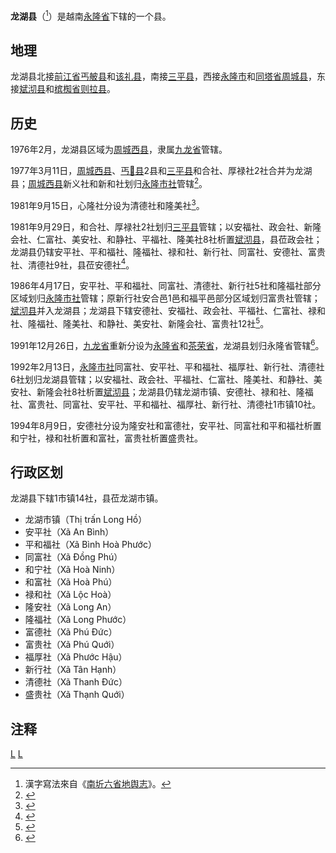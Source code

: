 {{Infobox Settlement
|name                   = 龙湖县
|settlement_type        = 县
|official_name          = 
|other_name             = 
|native_name            = {{lang|vi|Huyện Long Hồ}}
|nickname               = 
|motto                  = 
|image_skyline          = Sông Long Hồ 2.jpg
|imagesize              = 
|image_caption          = 
|image_flag             = 
|flag_size              = 
|image_seal             = 
|seal_size              = 
|image_shield           = 
|shield_size            = 
|image_blank_emblem     = 
|blank_emblem_size      = 
|image_map              = {{Infobox mapframe|frame-width=250|zoom=10}}
|mapsize                = 
|map_caption            = 
|image_map1             = 
|mapsize1               = 
|map_caption1           = 
|pushpin_map            = Vietnam
|pushpin_label_position = bottom
|pushpin_map_caption    = 
|pushpin_map1           = 
|pushpin_label_position1= 
|pushpin_map_caption1   = 
|subdivision_type       = 国家
|subdivision_name       = {{flag|Vietnam}}
|subdivision_type1      = [[越南行政区划|省]]
|subdivision_name1      = [[永隆省|永隆省]]
|subdivision_type2      = 行政区划
|subdivision_name2      = 1市镇14社
|subdivision_type3      = 
|subdivision_name3      = 
|seat_type              = 县莅
|seat                   = {{link-vi|龙湖市镇|Long Hồ (thị trấn)}}
|government_type        = 
|leader_title           = 
|leader_name            = 
|leader_title1          = 
|leader_name1           = 
|established_title      = 
|established_date       = 
|area_magnitude         = 
|unit_pref              = 
|area_footnotes         = 
|area_total_km2         = 196.59
|area_land_km2          = 
|area_water_km2         = 
|area_water_percent     = 
|area_urban_km2         = 
|area_metro_km2         = 
|population_as_of       = 2018年
|population_footnotes   = 
|population_note        = 
|population_total       = 160537
|population_density_km2 = auto
|population_metro             = 
|population_density_metro_km2 = 
|population_urban             = 
|population_density_urban_km2 = 
|timezone               = [[越南标准时间|越南标准时间]]
|utc_offset             = +7
|elevation_footnotes    = 
|elevation_m            = 
|coor_type              = 
|coordinates            = 
|postal_code_type       = 
|postal_code            = 
|area_code              = 
|website                = [https://longho.vinhlong.gov.vn 龙湖县电子信息门户网站]
|footnotes              = 
}}
'''龙湖县'''（{{vie|v='''Huyện Long Hồ'''|hn=縣龍湖}}<ref>漢字寫法來自《[[南圻六省地舆志|南圻六省地舆志]]》。</ref>）是越南[[永隆省|永隆省]]下辖的一个县。

==地理==
龙湖县北接[[前江省|前江省]][[丐𦨭县|丐𦨭县]]和[[该礼县|该礼县]]，南接[[三平县|三平县]]，西接[[永隆市|永隆市]]和[[同塔省|同塔省]][[周城县_(同塔省)|周城县]]，东接[[斌沏县|斌沏县]]和[[槟椥省|槟椥省]][[则拉县|则拉县]]。

==历史==
1976年2月，龙湖县区域为[[周城西县|周城西县]]，隶属[[九龙省|九龙省]]管辖。

1977年3月11日，[[周城西县|周城西县]]、[[丐𣐅县|丐𣐅县]]2县和[[三平县|三平县]]和合社、厚禄社2社合并为龙湖县；[[周城西县|周城西县]]新义社和新和社划归[[永隆市社|永隆市社]]管辖<ref>{{Cite web |url=https://thuvienphapluat.vn/van-ban/Bo-may-hanh-chinh/Quyet-dinh-59-CP-hop-nhat-dieu-chinh-dia-gioi-huyen-thuoc-tinh-Cuu-Long/57968/noi-dung.aspx |title=Quyết định 59-CP năm 1977 về việc hợp nhất và điều chỉnh địa giới một số huyện thuộc tỉnh Cửu Long do Hội đồng Chính phủ ban hành |accessdate=2020-04-22 |archive-date=2020-04-01 |archive-url=https://web.archive.org/web/20200401174152/https://thuvienphapluat.vn/van-ban/Bo-may-hanh-chinh/Quyet-dinh-59-CP-hop-nhat-dieu-chinh-dia-gioi-huyen-thuoc-tinh-Cuu-Long/57968/noi-dung.aspx |dead-url=no }}</ref>。

1981年9月15日，心隆社分设为清德社和隆美社<ref>{{Cite web |url=https://thuvienphapluat.vn/van-ban/Bo-may-hanh-chinh/Quyet-dinh-69-HDBT-chia-xa-de-thanh-lap-xa-moi-huyen-Cau-ngang-Tra-Cu-Long-Ho-tinh-Cuu-Long/43127/noi-dung.aspx |title=Quyết định 69-HĐBT năm 1981 về việc chia một số xã để thành lập các xã mới của các huyện Cầu ngang, Trà Cú, Long Hồ thuộc tỉnh Cửu Long do Hội đồng Bộ trưởng ban hành |accessdate=2020-04-22 |archive-date=2020-10-27 |archive-url=https://web.archive.org/web/20201027063750/https://thuvienphapluat.vn/van-ban/Bo-may-hanh-chinh/Quyet-dinh-69-HDBT-chia-xa-de-thanh-lap-xa-moi-huyen-Cau-ngang-Tra-Cu-Long-Ho-tinh-Cuu-Long/43127/noi-dung.aspx |dead-url=no }}</ref>。

1981年9月29日，和合社、厚禄社2社划归[[三平县|三平县]]管辖；以安福社、政会社、新隆会社、仁富社、美安社、和静社、平福社、隆美社8社析置[[斌沏县|斌沏县]]，县莅政会社；龙湖县仍辖安平社、平和福社、隆福社、禄和社、新行社、同富社、安德社、富贵社、清德社9社，县莅安德社<ref>{{Cite web |url=https://thuvienphapluat.vn/van-ban/Bo-may-hanh-chinh/Quyet-dinh-98-HDBT-phan-vach-dia-gioi-huyen-thuoc-tinh-Cuu-Long/43143/noi-dung.aspx |title=Quyết định 98-HĐBT năm 1981 phân vạch địa giới một số huyện thuộc tỉnh Cửu Long do Hội đồng Bộ trưởng ban hành |accessdate=2020-04-22 |archive-date=2020-04-22 |archive-url=https://web.archive.org/web/20200422010943/https://thuvienphapluat.vn/van-ban/Bo-may-hanh-chinh/Quyet-dinh-98-HDBT-phan-vach-dia-gioi-huyen-thuoc-tinh-Cuu-Long/43143/noi-dung.aspx |dead-url=no }}</ref>。

1986年4月17日，安平社、平和福社、同富社、清德社、新行社5社和隆福社部分区域划归[[永隆市社|永隆市社]]管辖；原新行社安合邑1邑和福平邑部分区域划归富贵社管辖；[[斌沏县|斌沏县]]并入龙湖县；龙湖县下辖安德社、安福社、政会社、平福社、仁富社、禄和社、隆福社、隆美社、和静社、美安社、新隆会社、富贵社12社<ref>{{Cite web |url=https://thuvienphapluat.vn/van-ban/Bo-may-hanh-chinh/Quyet-dinh-44-HDBT-dieu-chinh-dia-gioi-hanh-chinh-thi-xa-Vinh-Long-huyen-Long-Ho-va-Mang-Thit-tinh-Vinh-Long/37079/noi-dung.aspx |title=Quyết định 44-HĐBT năm 1986 điều chỉnh địa giới hành chính thị xã Vĩnh Long, huyện Long Hồ và Mang Thít thuộc tỉnh Vĩnh Long do Hội đồng Bộ trưởng ban hành |accessdate=2020-04-22 |archive-date=2020-10-25 |archive-url=https://web.archive.org/web/20201025092228/https://thuvienphapluat.vn/van-ban/Bo-may-hanh-chinh/Quyet-dinh-44-HDBT-dieu-chinh-dia-gioi-hanh-chinh-thi-xa-Vinh-Long-huyen-Long-Ho-va-Mang-Thit-tinh-Vinh-Long/37079/noi-dung.aspx |dead-url=no }}</ref>。

1991年12月26日，[[九龙省|九龙省]]重新分设为[[永隆省|永隆省]]和[[茶荣省|茶荣省]]，龙湖县划归永隆省管辖<ref>{{Cite web |url=https://thuvienphapluat.vn/van-ban/Bo-may-hanh-chinh/Nghi-quyet-phan-vach-lai-dia-gioi-hanh-chinh-tinh-42812.aspx |title=Nghị quyết về việc phân vạch lại địa giới hành chính một số tỉnh do Quốc hội ban hành |accessdate=2020-04-22 |archive-date=2017-09-02 |archive-url=https://web.archive.org/web/20170902013110/https://thuvienphapluat.vn/van-ban/Bo-may-hanh-chinh/Nghi-quyet-phan-vach-lai-dia-gioi-hanh-chinh-tinh-42812.aspx |dead-url=no }}</ref>。

1992年2月13日，[[永隆市社|永隆市社]]同富社、安平社、平和福社、福厚社、新行社、清德社6社划归龙湖县管辖；以安福社、政会社、平福社、仁富社、隆美社、和静社、美安社、新隆会社8社析置[[斌沏县|斌沏县]]；龙湖县仍辖龙湖市镇、安德社、禄和社、隆福社、富贵社、同富社、安平社、平和福社、福厚社、新行社、清德社1市镇10社。

1994年8月9日，安德社分设为隆安社和富德社，安平社、同富社和平和福社析置和宁社，禄和社析置和富社，富贵社析置盛贵社。

==行政区划==
龙湖县下辖1市镇14社，县莅龙湖市镇。
*龙湖市镇（Thị trấn Long Hồ）
*安平社（Xã An Bình）
*平和福社（Xã Bình Hoà Phước）
*同富社（Xã Đồng Phú）
*和宁社（Xã Hoà Ninh）
*和富社（Xã Hoà Phú）
*禄和社（Xã Lộc Hoà）
*隆安社（Xã Long An）
*隆福社（Xã Long Phước）
*富德社（Xã Phú Đức）
*富贵社（Xã Phú Quới）
*福厚社（Xã Phước Hậu）
*新行社（Xã Tân Hạnh）
*清德社（Xã Thanh Đức）
*盛贵社（Xã Thạnh Quới）

==注释==
{{reflist}}

{{永隆省行政区划}}
{{越南九龙江三角洲之县市镇区域划分}}

[[Category:越南县份|L]]
[[Category:永隆省|L]]